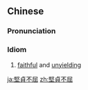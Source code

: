 {{also|坚贞不屈}}
==Chinese==
{{zh-forms|s=坚贞不屈|type=22}}

===Pronunciation===
{{zh-pron
|m=jiānzhēn 不qū
|c=gin1 zing1 bat1 wat1
|cat=id
}}

===Idiom===
{{zh-idiom}}

# {{lb|zh|Advanced Mandarin}} [[faithful]] and [[unyielding]]

[[ja:堅貞不屈]]
[[zh:堅貞不屈]]